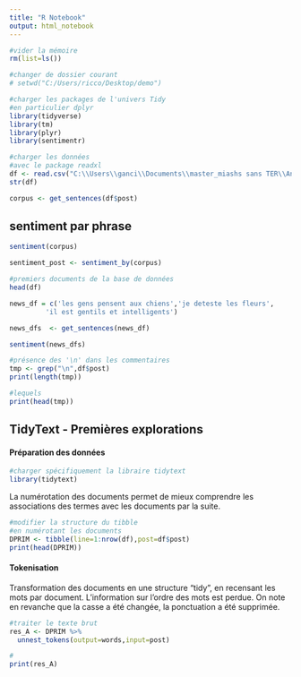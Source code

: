 ```yaml
---
title: "R Notebook"
output: html_notebook
---
```




```r
#vider la mémoire
rm(list=ls())

#changer de dossier courant
# setwd("C:/Users/ricco/Desktop/demo")

#charger les packages de l'univers Tidy
#en particulier dplyr
library(tidyverse)
library(tm)
library(plyr)
library(sentimentr)

#charger les données
#avec le package readxl
df <- read.csv("C:\\Users\\ganci\\Documents\\master_miashs sans TER\\Analyse de données textuelles\\Projet\\Analyse_d_opinion\\Données\\corpus_bogdanof.csv",encoding = "UTF-8")
str(df)
```

```r
corpus <- get_sentences(df$post)
```



## sentiment par phrase 
```r
sentiment(corpus)
```




```r
sentiment_post <- sentiment_by(corpus)
```



```r
#premiers documents de la base de données
head(df)
```



```r
news_df = c('les gens pensent aux chiens','je deteste les fleurs', 
         'il est gentils et intelligents')

news_dfs  <- get_sentences(news_df)

sentiment(news_dfs)

```




```r
#présence des '\n' dans les commentaires
tmp <- grep("\n",df$post)
print(length(tmp))
```

```r
#lequels
print(head(tmp))
```





## TidyText - Premières explorations

#### Préparation des données

```r
#charger spécifiquement la libraire tidytext
library(tidytext)
```



La numérotation des documents permet de mieux comprendre les associations des termes avec les documents par la suite.

```r
#modifier la structure du tibble
#en numérotant les documents
DPRIM <- tibble(line=1:nrow(df),post=df$post)
print(head(DPRIM))
```



#### Tokenisation

Transformation des documents en une structure "tidy", en recensant les mots par document. L'information sur l'ordre des mots est perdue. On note en revanche que la casse a été changée, la ponctuation a été supprimée.

```r
#traiter le texte brut
res_A <- DPRIM %>%
  unnest_tokens(output=words,input=post)

#
print(res_A)
```

